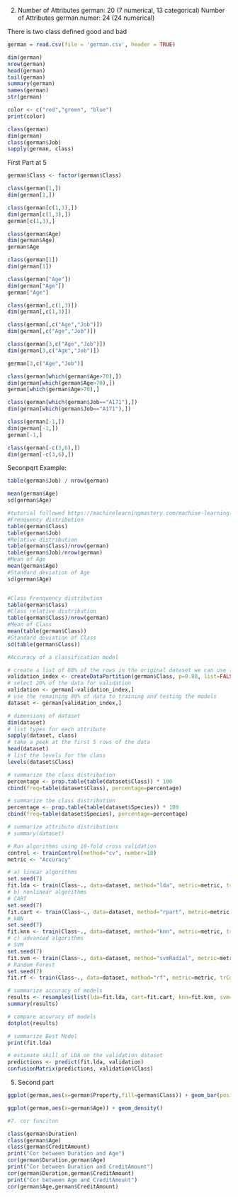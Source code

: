 2.
Number of Attributes german: 20 (7 numerical, 13 categorical)
Number of Attributes german.numer: 24 (24 numerical)

There is two class defined good and bad

```r
german = read.csv(file = 'german.csv', header = TRUE)

dim(german)
nrow(german)
head(german)
tail(german)
summary(german)
names(german)
str(german)
```
```r
color <- c("red","green", "blue")
print(color)
```

```r
class(german)
dim(german)
class(german$Job)
sapply(german, class)
```

First Part at 5
```r
german$Class <- factor(german$Class)
```

```r
class(german[1,])
dim(german[1,])
```

```r
class(german[c(1,3),])
dim(german[c(1,3),])
german[c(1,3),]
```

```r
class(german$Age)
dim(german$Age)
german$Age
```

```r
class(german[1])
dim(german[1])

```

```r
class(german["Age"])
dim(german["Age"])
german["Age"]
```

```r
class(german[,c(1,3)])
dim(german[,c(1,3)])
```

```r
class(german[,c("Age","Job")])
dim(german[,c("Age","Job")])
```

```r
class(german[3,c("Age","Job")])
dim(german[3,c("Age","Job")])

german[3,c("Age","Job")]
```

```r
class(german[which(german$Age>70),])
dim(german[which(german$Age>70),])
german[which(german$Age>70),]
```

```r
class(german[which(german$Job=="A171"),])
dim(german[which(german$Job=="A171"),])
```

```r
class(german[-1,])
dim(german[-1,])
german[-1,]
```

```r
class(german[-c(3,6),])
dim(german[-c(3,6),])
```

Seconpqrt Example:
```r
table(german$Job) / nrow(german)
```

```r
mean(german$Age)
sd(german$Age)
```


```r
#tutorial followed https://machinelearningmastery.com/machine-learning-in-r-step-by-step/
#Frenquency distribution
table(german$Class)
table(german$Job)
#Relative distribution
table(german$Class)/nrow(german)
table(german$Job)/nrow(german)
#Mean of Age
mean(german$Age)
#Standard deviation of Age
sd(german$Age)


#Class Frenquency distribution
table(german$Class)
#Class relative distribution
table(german$Class)/nrow(german)
#Mean of Class
mean(table(german$Class))
#Standard deviation of Class
sd(table(german$Class))

#Accuracy of a classification model

# create a list of 80% of the rows in the original dataset we can use for training
validation_index <- createDataPartition(german$Class, p=0.80, list=FALSE)
# select 20% of the data for validation
validation <- german[-validation_index,]
# use the remaining 80% of data to training and testing the models
dataset <- german[validation_index,]

# dimensions of dataset
dim(dataset)
# list types for each attribute
sapply(dataset, class)
# take a peek at the first 5 rows of the data
head(dataset)
# list the levels for the class
levels(dataset$Class)

# summarize the class distribution
percentage <- prop.table(table(dataset$Class)) * 100
cbind(freq=table(dataset$Class), percentage=percentage)

# summarize the class distribution
percentage <- prop.table(table(dataset$Species)) * 100
cbind(freq=table(dataset$Species), percentage=percentage)

# summarize attribute distributions
# summary(dataset)

# Run algorithms using 10-fold cross validation
control <- trainControl(method="cv", number=10)
metric <- "Accuracy"

# a) linear algorithms
set.seed(7)
fit.lda <- train(Class~., data=dataset, method="lda", metric=metric, trControl=control)
# b) nonlinear algorithms
# CART
set.seed(7)
fit.cart <- train(Class~., data=dataset, method="rpart", metric=metric, trControl=control)
# kNN
set.seed(7)
fit.knn <- train(Class~., data=dataset, method="knn", metric=metric, trControl=control)
# c) advanced algorithms
# SVM
set.seed(7)
fit.svm <- train(Class~., data=dataset, method="svmRadial", metric=metric, trControl=control)
# Random Forest
set.seed(7)
fit.rf <- train(Class~., data=dataset, method="rf", metric=metric, trControl=control)

# summarize accuracy of models
results <- resamples(list(lda=fit.lda, cart=fit.cart, knn=fit.knn, svm=fit.svm, rf=fit.rf))
summary(results)

# compare accuracy of models
dotplot(results)

# summarize Best Model
print(fit.lda)

# estimate skill of LDA on the validation dataset
predictions <- predict(fit.lda, validation)
confusionMatrix(predictions, validation$Class)

```
5) Second part
```r
ggplot(german,aes(x=german$Property,fill=german$Class)) + geom_bar(position="dodge")
```

```r
ggplot(german,aes(x=german$Age)) + geom_density()
```


```r
#7. cor funciton

class(german$Duration)
class(german$Age)
class(german$CreditAmount)
print("Cor between Duration and Age")
cor(german$Duration,german$Age)
print("Cor between Duration and CreditAmount")
cor(german$Duration,german$CreditAmount)
print("Cor between Age and CreditAmount")
cor(german$Age,german$CreditAmount)
```










